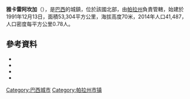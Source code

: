 '''雅卡雷阿坎加'''（{{lang-pt|Jacareacanga}}），是[[巴西|巴西]]的城鎮，位於該國北部，由[[帕拉州|帕拉州]]負責管轄，始建於1991年12月13日，面積53,304平方公里，海拔高度70米，2014年人口41,487，人口密度每平方公里0.78人。

==參考資料==
*{{cite web |url=ftp://geoftp.ibge.gov.br/Organizacao/Divisao_Territorial/2008/DTB_2008.zip |title=Divisão Territorial do Brasil |date=July 1, 2008 |publisher=Divisão Territorial do Brasil e Limites Territoriais, Instituto Brasileiro de Geografia e Estatística (IBGE) |accessdate=December 17, 2009 |language=pt |archive-url=https://web.archive.org/web/20200614144326/https://geoftp.ibge.gov.br/organizacao_do_territorio/estrutura_territorial/divisao_territorial/2008/dtb_2008.zip |archive-date=2020-06-14 |dead-url=yes }}
*{{cite web | url = http://www.ibge.gov.br/home/estatistica/populacao/estimativa2009/POP2009_DOU.pdf | title = Estimativas da população para 1º de julho de 2009 | publisher = Estimativas de População, Instituto Brasileiro de Geografia e Estatística (IBGE) | date = August 14, 2009 | accessdate = December 17, 2009 | format = PDF | language = pt | archive-date = 2017-09-18 | archive-url = https://web.archive.org/web/20170918102736/http://www.ibge.gov.br/home/estatistica/populacao/estimativa2009/POP2009_DOU.pdf | dead-url = no }}
*{{cite web |url=http://www.pnud.org.br/atlas/ranking/IDH-M%2091%2000%20Ranking%20decrescente%20(pelos%20dados%20de%202000).htm |title=Ranking decrescente do IDH-M dos municípios do Brasil |date=2000 |publisher=Atlas do Desenvolvimento Humano, Programa das Nações Unidas para o Desenvolvimento (PNUD) |accessdate=December 17, 2009 |language=pt |archive-url=https://web.archive.org/web/20091003103229/http://www.pnud.org.br/atlas/ranking/IDH-M%2091%2000%20Ranking%20decrescente%20%28pelos%20dados%20de%202000%29.htm |archive-date=2009-10-03 |dead-url=yes }}
*{{cite web |url=http://www.ibge.gov.br/home/estatistica/economia/pibmunicipios/2005/tab01.pdf |title=Produto Interno Bruto dos Municípios 2002-2005 |date=December 19, 2007 |publisher=Instituto Brasileiro de Geografia e Estatística (IBGE) |accessdate=December 17, 2009 |language=pt |archive-date=2008-10-02 |archive-url=https://web.archive.org/web/20081002024524/http://www.ibge.gov.br/home/estatistica/economia/pibmunicipios/2005/tab01.pdf |dead-url=no }}

{{coord|6|16|S|57|39|W|display=title|region:BR_type:city_source:GNS-enwiki}}

{{Brazil-geo-stub}}
{{帕拉州市鎮}}
[[Category:巴西城市|Category:巴西城市]]
[[Category:帕拉州市镇|Category:帕拉州市镇]]